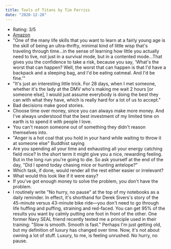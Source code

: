 ```yaml
---
title: Tools of Titans by Tim Ferriss
date: "2020-12-28"
---
```


- Rating: 3/5
- [Amazon](https://www.amazon.com/gp/product/1328683788)
- "One of the many life skills that you want to learn at a fairly young age is the skill of being an ultra-thrifty, minimal kind of little wisp that's traveling through time…in the sense of learning how little you actually need to live, not just in a survival mode, but in a contented mode…That gives you the confidence to take a risk, because you say, 'What's the worst that can happen? Well, the worst that can happen is that I'd have a backpack and a sleeping bag, and I'd be eating oatmeal. And I'd be fine.'"
- "It's just an interesting little trick. For 28 days, when I met someone, whether it's the lady at the DMV who's making me wait 2 hours [or someone else], I would just assume everybody is doing the best they can with what they have, which is really hard for a lot of us to accept."
- Bad decisions make good stories.
- Choose time over money, since you can always make more money. And I've always understood that the best investment of my limited time on earth is to spend it with people I love.
- You can't reason someone out of something they didn't reason themselves into.
- "Anger is a hot coal that you hold in your hand while waiting to throw it at someone else" Buddhist saying
- Are you spending all your time and exhausting all your energy catching field mice? In the short term it might give you a nice, rewarding feeling. But in the long run you're going to die. So ask yourself at the end of the day, "Did I spend today chasing mice or hunting antelope?"
- Which task, if done, would render all the rest either easier or irrelevant?
- What would this look like if it were easy?
- If you've got enough money to solve the problem, you don't have the problem.
- I routinely write "No hurry, no pause" at the top of my notebooks as a daily reminder. In effect, it's shorthand for Derek Sivers's story of the 45-minute versus 43-minute bike ride—you don't need to go through life huffing and puffing, straining and red-faced. You can get 95% of the results you want by calmly putting one foot in front of the other. One former Navy SEAL friend recently texted me a principle used in their training: "Slow is smooth. Smooth is fast." Perhaps I'm just getting old, but my definition of luxury has changed over time. Now, it's not about owning a lot of stuff. Luxury, to me, is feeling unrushed. No hurry, no pause.
